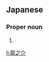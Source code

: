 ==Japanese==
{{ja-kanjitab|りゅう|の|すけ}}

===Proper noun===
{{ja-pos|りゅうのすけ|proper}}

# {{given name|male|lang=ja|sort=りゅうのすけ}}

[[li:龍之介]]